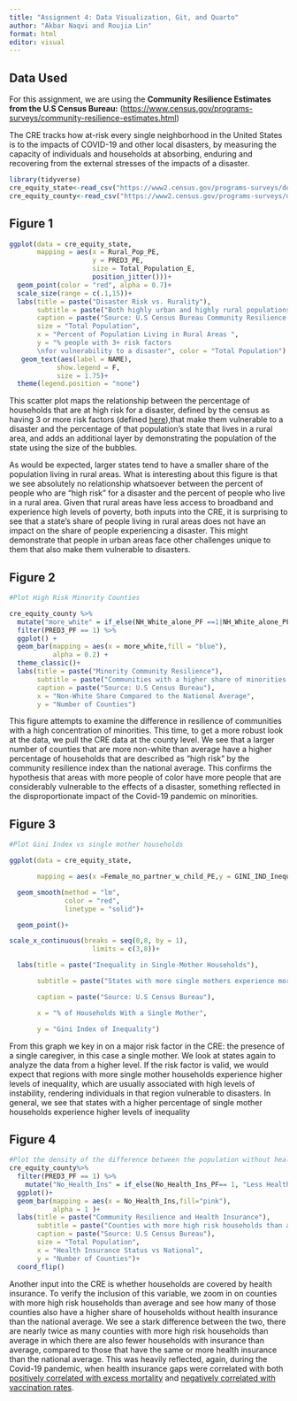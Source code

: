 ```yaml
---
title: "Assignment 4: Data Visualization, Git, and Quarto"
author: "Akbar Naqvi and Roujia Lin"
format: html
editor: visual
---
```


## Data Used

For this assignment, we are using the **Community Resilience Estimates from the U.S Census Bureau:** (<https://www.census.gov/programs-surveys/community-resilience-estimates.html>)

The CRE tracks how at-risk every single neighborhood in the United States is to the impacts of COVID-19 and other local disasters, by measuring the capacity of individuals and households at absorbing, enduring and recovering from the external stresses of the impacts of a disaster.

```r

library(tidyverse)
cre_equity_state<-read_csv("https://www2.census.gov/programs-surveys/demo/datasets/community-resilience/2019/CRE_Equity_State_19.csv")
cre_equity_county<-read_csv("https://www2.census.gov/programs-surveys/demo/datasets/community-resilience/2019/CRE_Equity_County_19.csv")

```

## Figure 1

```r

ggplot(data = cre_equity_state,
       mapping = aes(x = Rural_Pop_PE,
                     y = PRED3_PE,
                     size = Total_Population_E,
                     position_jitter()))+ 
  geom_point(color = "red", alpha = 0.7)+
  scale_size(range = c(.1,15))+
  labs(title = paste("Disaster Risk vs. Rurality"),
       subtitle = paste("Both highly urban and highly rural populations can be vulnerable to disasters"),
       caption = paste("Source: U.S Census Bureau Community Resilience Estimates"),
       size = "Total Population",
       x = "Percent of Population Living in Rural Areas ",
       y = "% people with 3+ risk factors
       \nfor vulnerability to a disaster", color = "Total Population") +
   geom_text(aes(label = NAME), 
            show.legend = F,
            size = 1.75)+
  theme(legend.position = "none")


```

This scatter plot maps the relationship between the percentage of households that are at high risk for a disaster, defined by the census as having 3 or more risk factors (defined [here](https://www.census.gov/programs-surveys/community-resilience-estimates/technical-documentation/methodology.html)),that make them vulnerable to a disaster and the percentage of that population's state that lives in a rural area, and adds an additional layer by demonstrating the population of the state using the size of the bubbles.

As would be expected, larger states tend to have a smaller share of the population living in rural areas. What is interesting about this figure is that we see absolutely no relationship whatsoever between the percent of people who are "high risk" for a disaster and the percent of people who live in a rural area. Given that rural areas have less access to broadband and experience high levels of poverty, both inputs into the CRE, it is surprising to see that a state's share of people living in rural areas does not have an impact on the share of people experiencing a disaster. This might demonstrate that people in urban areas face other challenges unique to them that also make them vulnerable to disasters.

## Figure 2

```r

#Plot High Risk Minority Counties

cre_equity_county %>%
  mutate("more_white" = if_else(NH_White_alone_PF ==1|NH_White_alone_PF == 0 , "Less Non-White", "More Non_White")) %>%
  filter(PRED3_PF == 1) %>%
  ggplot() +
  geom_bar(mapping = aes(x = more_white,fill = "blue"), 
           alpha = 0.2) +
  theme_classic()+
  labs(title = paste("Minority Community Resilience"),
       subtitle = paste("Communities with a higher share of minorities are less resilient than those with a lower share"),
       caption = paste("Source: U.S Census Bureau"),
       x = "Non-White Share Compared to the National Average",
       y = "Number of Counties")


```

This figure attempts to examine the difference in resilience of communities with a high concentration of minorities. This time, to get a more robust look at the data, we pull the CRE data at the county level. We see that a larger number of counties that are more non-white than average have a higher percentage of households that are described as "high risk" by the community resilience index than the national average. This confirms the hypothesis that areas with more people of color have more people that are considerably vulnerable to the effects of a disaster, something reflected in the disproportionate impact of the Covid-19 pandemic on minorities.

## Figure 3

```r



#Plot Gini Index vs single mother households

ggplot(data = cre_equity_state,

       mapping = aes(x =Female_no_partner_w_child_PE,y = GINI_IND_Inequality_E))+

  geom_smooth(method = "lm",
              color = "red",
              linetype = "solid")+

  geom_point()+

scale_x_continuous(breaks = seq(0,8, by = 1), 
                     limits = c(3,8))+

  labs(title = paste("Inequality in Single-Mother Households"),

       subtitle = paste("States with more single mothers experience more inequality"),

       caption = paste("Source: U.S Census Bureau"),

       x = "% of Households With a Single Mother",

       y = "Gini Index of Inequality")

```

From this graph we key in on a major risk factor in the CRE: the presence of a single caregiver, in this case a single mother. We look at states again to analyze the data from a higher level. If the risk factor is valid, we would expect that regions with more single mother households experience higher levels of inequality, which are usually associated with high levels of instability, rendering individuals in that region vulnerable to disasters. In general, we see that states with a higher percentage of single mother households experience higher levels of inequality

## Figure 4

```r

#Plot the density of the difference between the population without health insurance and national estimate 
cre_equity_county%>%
  filter(PRED3_PF == 1) %>%
    mutate("No_Health_Ins" = if_else(No_Health_Ins_PF== 1, "Less Health Insurance", "More Health Insurance")) %>%
  ggplot()+
  geom_bar(mapping = aes(x = No_Health_Ins,fill="pink"), 
           alpha = 1 )+ 
  labs(title = paste("Community Resilience and Health Insurance"),
       subtitle = paste("Counties with more high risk households than average have more people without health insurance than average"), 
       caption = paste("Source: U.S Census Bureau"), 
       size = "Total Population", 
       x = "Health Insurance Status vs National", 
       y = "Number of Counties")+
  coord_flip()

```

Another input into the CRE is whether households are covered by health insurance. To verify the inclusion of this variable, we zoom in on counties with more high risk households than average and see how many of those counties also have a higher share of households without health insurance than the national average. We see a stark difference between the two, there are nearly twice as many counties with more high risk households than average in which there are also fewer households with insurance than average, compared to those that have the same or more health insurance than the national average. This was heavily reflected, again, during the Covid-19 pandemic, when health insurance gaps were correlated with both [positively correlated with excess mortality](https://www.whitehouse.gov/cea/written-materials/2022/07/12/excess-mortality-during-the-pandemic-the-role-of-health-insurance/) and [negatively correlated with vaccination rates](https://www.kff.org/coronavirus-covid-19/poll-finding/kff-covid-19-vaccine-monitor-profile-of-the-unvaccinated/).
